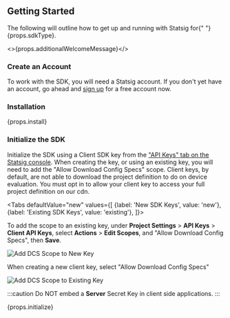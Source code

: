 

## Getting Started

<span>
  The following will outline how to get up and running with Statsig for{" "}
  {props.sdkType}.
</span>

<>{props.additionalWelcomeMessage}</>

<!--  -->

<Gap />

### Create an Account

To work with the SDK, you will need a Statsig account. If you don't yet have an account, go ahead and [sign up](https://console.statsig.com/sign_up) for a free account now.

<!--  -->

<Gap />

### Installation

<div>{props.install}</div>

<Gap />

### Initialize the SDK

Initialize the SDK using a Client SDK key from the ["API Keys" tab on the Statsig console](https://console.statsig.com/api_keys).  When creating the key, or using an existing key,
you will need to add the "Allow Download Config Specs" scope.  Client keys, by default, are not able to download the project definition to do on device evaluation.  You must opt in
to allow your client key to access your full project definition on our cdn.




<Tabs
  defaultValue="new"
  values={[
    {label: 'New SDK Keys', value: 'new'}, 
    {label: 'Existing SDK Keys', value: 'existing'},
  ]}>

  <TabItem value="existing">

To add the scope to an existing key, under **Project Settings** > **API Keys** > **Client API Keys**, select **Actions** > **Edit Scopes**, and "Allow Download Config Specs", then **Save**.

<div class="img-center">

![Add DCS Scope to New Key](https://github.com/statsig-io/docs/assets/74584483/362003a4-10bf-4a24-8078-3985406d2f71)

</div>

  </TabItem>
  <TabItem value="new">


When creating a new client key, select "Allow Download Config Specs"

<div class="img-center">

![Add DCS Scope to Existing Key](https://github.com/statsig-io/docs/assets/74584483/ab9081d8-cb28-4eb8-bed9-5ab8413b97b9)

</div>

  </TabItem>
</Tabs>





:::caution
Do NOT embed a **Server** Secret Key in client side applications.
:::

<div>{props.initialize}</div>

<Gap />
